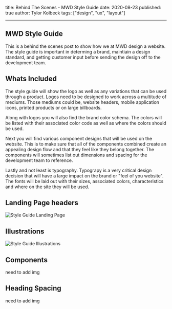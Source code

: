 title: Behind The Scenes - MWD Style Guide
date: 2020-08-23
published: true
author: Tylor Kolbeck
tags: ["design", "ux", "layout"]

---

## MWD Style Guide

This is a behind the scenes post to show how we at MWD design a website. The style guide is important in determing a brand, maintiain a design standard, and getting customer input before sending the design off to the development team.

## Whats Included

The style guide will show the logo as well as any variations that can be used through a product. Logos need to be designed to work across a multitude of mediums. Those mediums could be, website headers, mobile application icons, printed products or on large billboards.

Along with logos you will also find the brand color schema. The colors will be listed with their associated color code as well as where the colors should be used.

Next you will find various component designs that will be used on the website. This is to make sure that all of the components combined create an appealing design flow and that they feel like they belong together. The components will sometimes list out dimensions and spacing for the development team to reference.

Lastly and not least is typography. Typograpy is a very critical design decision that will have a large impact on the brand or "feel of you website". The fonts will be laid out with their sizes, associated colors, characteristics and where on the site they will be used.

## Landing Page headers

![Style Guide Landing Page](../../src/images/styleguide_page1.png)

## Illustrations

![Style Guide Illustrations](../../src/images/styleguide_page2.jpg)

## Components

need to add img

## Heading Spacing

need to add img
